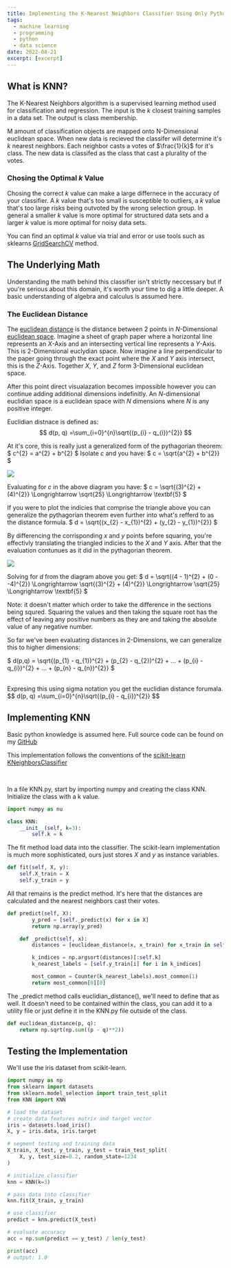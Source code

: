 ```yaml
---
title: Implementing the K-Nearest Neighbors Classifier Using Only Python and Numpy
tags:
  - machine learning
  - programming
  - python
  - data science
date: 2022-08-21
excerpt: [excerpt]
---
```


## What is KNN?
The K-Nearest Neighbors algorithm is a supervised learning method used for 
classification and regression. The input is the $k$ closest training samples
in a data set. The output is class membership.

M amount of classification objects are mapped onto N-Dimensional euclidean space.
When new data is recieved the classifer will determine it's $k$ nearest neighbors.
Each neighbor casts a votes of $\frac{1}{k}$ for it's class. The new data is 
classifed as the class that cast a plurality of the votes.

### Chosing the Optimal $k$ Value
Chosing the correct $k$ value can make a large differnece in the accuracy of
your classifier. A $k$ value that's too small is susceptible to outliers, 
a $k$ value that's too large risks being outvoted by the wrong selection group.
In general a smaller $k$ value is more optimal for structured data sets
and a larger $k$ value is more optimal for noisy data sets.

You can find an optimal $k$ value via trial and error or use tools such as 
sklearns [GridSearchCV](https://scikit-learn.org/stable/modules/generated/sklearn.model_selection.GridSearchCV.html)
method.

## The Underlying Math
Understanding the math behind this classifier isn't strictly neccessary but
if you're serious about this domain, it's worth your time to dig a little
deeper. A basic understanding of algebra and calculus is assumed here.

### The Euclidean Distance
The [euclidean distance](https://en.wikipedia.org/wiki/Euclidean_distance)
is the distance between 2 points in $N$-Dimensional
[euclidean space](https://en.wikipedia.org/wiki/Euclidean_space).
Imagine a sheet of graph paper where a horizontal line represents an $X$-Axis and an intersecting vertical
line represents a $Y$-Axis. This is 2-Dimensional euclydian space. Now imagine
a line perpendicular to the paper going through the exact point where the
$X$ and $Y$ axis intersect, this is the $Z$-Axis. Together $X$, $Y$, and $Z$ form
3-Dimensional euclidean space.

After this point direct visualazation becomes impossible however you can
continue adding additional dimensions indefinitly. An $N$-dimensional 
euclidian space is a euclidean space with $N$ dimensions where $N$ is any positive integer.

Euclidian distnace is defined as:
$$
d(p, q) =\sum_{i=0}^{n}\sqrt{(p_{i} - q_{i})^{2}}
$$

At it's core, this is really just a generalized form of the pythagorian
theorem: 
$
c^{2} = a^{2} + b^{2}
$
Isolate $c$ and you have: 
$
c = \sqrt{a^{2} + b^{2}}
$

<Image src="/posts/Implementing-the-K-Nearest-Neighbors-Classifier-Using-Only-Python-and-Numpy/pythagorian.png"
    width={550*.4}
    height={550*.4}
/>

Evaluating for $c$ in the above diagram you have:
$
c = \sqrt{(3)^{2} + (4)^{2}} \Longrightarrow \sqrt{25} \Longrightarrow \textbf{5}
$

If you were to plot the indicies that comprise the triangle above you can 
generalize the pythagorian theorem even further into what's refferd to as the
distance formula. 
$
d = \sqrt{(x_{2} - x_{1})^{2} + (y_{2} - y_{1})^{2}}
$

By differencing the corrisponding $x$ and $y$ points before squaring, you're 
effectivly translating the triangled indicies to the $X$ and $Y$ axis. After 
that the evaluation contunues as it did in the pythagorian theorem.

<Image src="/posts/Implementing-the-K-Nearest-Neighbors-Classifier-Using-Only-Python-and-Numpy/distancePlot.png"
    width={550*.55}
    height={550*.55}
/>

Solving for $d$ from the diagram above you get: 
$
d = \sqrt{(4 - 1)^{2} + (0 - -4)^{2}} \Longrightarrow \sqrt{(3)^{2} + (4)^{2}} \Longrightarrow \sqrt{25} \Longrightarrow \textbf{5}
$

Note: it doesn't matter which order to take the difference in the sections 
being squred. Squaring the values and then taking the square root has the effect 
of leaving any positive numbers as they are and taking the absolute value of
any negative number.

So far we've been evaluating distances in 2-Dimensions, we can generalize this 
to higher dimensions:

$
d(p,q) = \sqrt{(p_{1} - q_{1})^{2} + (p_{2} - q_{2})^{2} + ... + (p_{i} - q_{i})^{2} + ... + (p_{n} - q_{n})^{2}}
$

<br/>
Expresing this using sigma notation you get the euclidian distance forumala.
$$
d(p, q) =\sum_{i=0}^{n}\sqrt{(p_{i} - q_{i})^{2}}
$$

## Implementing KNN
Basic python knowledge is assumed here. Full source code can be found on my
[GitHub](https://github.com/austinwhite/k-nearest-neighbors)

This implementation follows the conventions of the
[scikit-learn KNeighborsClassifier](https://scikit-learn.org/stable/modules/generated/sklearn.neighbors.KNeighborsClassifier.html)

<br/>

In a file KNN.py, start by importing numpy and creating the class KNN.
Initialize the class with a k value.

```python
import numpy as nu

class KNN:
    __init__(self, k=3):
        self.k = k
```

The fit method load data into the classifier. The scikit-learn implementation 
is much more sophisticated, ours just stores $X$ and $y$ as instance variables.

```python
def fit(self, X, y):
    self.X_train = X
    self.y_train = y
```

All that remains is the predict method. It's here that the distances are 
calculated and the nearest neighbors cast their votes.

```python
def predict(self, X):
        y_pred = [self._predict(x) for x in X]
        return np.array(y_pred)

    def _predict(self, x):
        distances = [euclidean_distance(x, x_train) for x_train in self.X_train]

        k_indices = np.argsort(distances)[:self.k]
        k_nearest_labels = [self.y_train[i] for i in k_indices]

        most_common = Counter(k_nearest_labels).most_common(1)
        return most_common[0][0]
```

The _predict method calls euclidian_distance(), we'll need to define that as well.
It doesn't need to be contained within the class, you can add it to a utility 
file or just define it in the KNN.py file outside of the class.

```python
def euclidean_distance(p, q):
    return np.sqrt(np.sum((p - q)**2))
```

## Testing the Implementation
We'll use the iris dataset from scikit-learn.

```python
import numpy as np
from sklearn import datasets
from sklearn.model_selection import train_test_split
from KNN import KNN

# load the dataset
# create data features matrix and target vector
iris = datasets.load_iris()
X, y = iris.data, iris.target

# segment testing and training data
X_train, X_test, y_train, y_test = train_test_split(
    X, y, test_size=0.2, random_state=1234
)

# initialize classifier
knn = KNN(k=3)

# pass data into classifier
knn.fit(X_train, y_train)

# use classifier
predict = knn.predict(X_test)

# evaluate accuracy
acc = np.sum(predict == y_test) / len(y_test)

print(acc)
# output: 1.0
```
